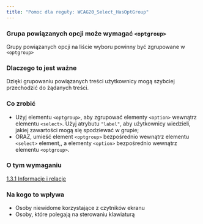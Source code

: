 ```yaml
---
title: "Pomoc dla reguły: WCAG20_Select_HasOptGroup"
---
```


<div className="toolHelp">
<Row>
<Column colLg={16} colMd={8} colSm={4} className="toolHead">

### Grupa powiązanych opcji może wymagać `<optgroup>`

<div id="locLevel"></div>

Grupy powiązanych opcji na liście wyboru powinny być zgrupowane w `<optgroup>`

</Column>
</Row>
<Row>
<Column colLg={11} colMd={5} colSm={4} className="toolMain">

### Dlaczego to jest ważne

Dzięki grupowaniu powiązanych treści użytkownicy mogą szybciej przechodzić do żądanych treści.

<div id="locSnippet"></div>

### Co zrobić

 * Użyj elementu `<optgroup>`, aby zgrupować elementy `<option>` wewnątrz elementu `<select>`. Użyj atrybutu `"label"`, aby użytkownicy wiedzieli, jakiej zawartości mogą się spodziewać w grupie;
 * ORAZ, umieść element `<optgroup>` bezpośrednio wewnątrz elementu `<select>` element,, a elementy `<option>` bezpośrednio wewnątrz elementu `<optgroup>`.

</Column>
<Column colLg={5} colMd={3} colSm={4} className="toolLeft">

### O tym wymaganiu

[1.3.1 Informacje i relacje](http://www.ibm.com/able/guidelines/ci162/info_and_relationships.html)

### Na kogo to wpływa

 * Osoby niewidome korzystające z czytników ekranu
 * Osoby, które polegają na sterowaniu klawiaturą

</Column>
</Row>
</div>
